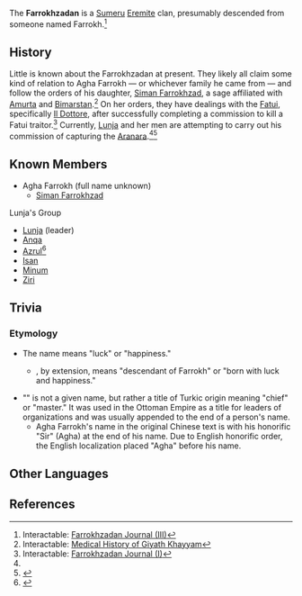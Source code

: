 {{Terminology Infobox
|image        = 
|type         = Families
|type2        = Sumeru Clans
|affiliation  = The Eremites
}}
The '''Farrokhzadan'''<!-- "The" is inconsistently capitalized in-game --> is a [[Sumeru]] [[Eremite]] clan, presumably descended from someone named Farrokh.<ref name="FRKZDN3">Interactable: [[Farrokhzadan Journal#Farrokhzadan Journal (III)|Farrokhzadan Journal (III)]]</ref>

==History==
Little is known about the Farrokhzadan at present. They likely all claim some kind of relation to Agha Farrokh &mdash; or whichever family he came from &mdash; and follow the orders of his daughter, [[Siman Farrokhzad]], a sage affiliated with [[Amurta]] and [[Bimarstan]].<ref>Interactable: [[Bimarstan#Medical History of Giyath Khayyam|Medical History of Giyath Khayyam]]</ref> On her orders, they have dealings with the [[Fatui]], specifically [[Il Dottore]], after successfully completing a commission to kill a Fatui traitor.<ref>Interactable: [[Farrokhzadan Journal#Farrokhzadan Journal (I)|Farrokhzadan Journal (I)]]</ref> Currently, [[Lunja]] and her men are attempting to carry out his commission of capturing the [[Aranara]].<ref name="FRKZDN3" /><ref>{{Ref/Quest|Starry Night Chapter}}</ref>

==Known Members==
*Agha Farrokh (full name unknown)
**[[Siman Farrokhzad]]

;Lunja's Group
*[[Lunja]] (leader)
*[[Anqa]]
*[[Azrul]]<ref>{{Ref/Quest|Aragaru's Drawing}}</ref>
*[[Isan]]
*[[Minum]]
*[[Ziri]]

==Trivia==
===Etymology===
*The name {{Lang|{{w|Farrokh (name)|Farrokh}}|fa=فرّخ}} means "luck" or "happiness."
**{{Lang|{{w|Farrokhzad}}|fa=}}, by extension, means "descendant of Farrokh" or "born with luck and happiness."
*"{{w|Agha (title)|Agha}}" is not a given name, but rather a title of Turkic origin meaning "chief" or "master." It was used in the Ottoman Empire as a title for leaders of organizations and was usually appended to the end of a person's name.
**Agha Farrokh's name in the original Chinese text is {{zh|法罗赫老爹|lit=Farrokh Sir,}} with his honorific "Sir" (Agha) at the end of his name. Due to English honorific order, the English localization placed "Agha" before his name.

==Other Languages==
{{Other Languages|
|en      = The Farrokhzadan
|zhs     = 法罗赫之子
|zhs_rm  = Fǎluóhè zhī Zǐ
|zht     = 法羅赫之子
|zht_rm  = Fǎluóhè zhī Zǐ
|zh_tl   = Children of Farrokh
|ja      = ファッロフの子
|ja_rm   = Farrofu no Ko{{Assumed}}
|ja_tl   = Children of Farrokh
|ko      = 파로크의 아이
|ko_rm   = Parokeu-ui Ai
|ko_tl   = Children of Farrokh
|es      = Los Hijos de Farroj
|es_tl   = The Children of Farrokh
|fr      = Les Farrokhzadas
|fr_tl   = The Farrokhzadan
|ru      = Фаррохзадан
|th      = บุตรแห่ง Farrokh
|th_tl   = 
|vi      = Con Của Farrokh
|vi_tl   = Child of Farrokh
|de      = Söhne von Farrokh
|de_tl   = Sons of Farrokh
|id      = The Farrokhzadan
|pt      = Filhos de Farrokh
|pt_tl   = 
|tr      = Farrokhzadan
|it      = Dei Figli di Farrokhzad
|it_tl   = 
}}

==References==
{{Reflist|2}}